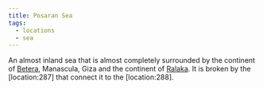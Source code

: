 ```yaml
---
title: Posaran Sea
tags:
  - locations
  - sea
---
```



An almost inland sea that is almost completely surrounded by the continent of [Betera](./betera/index.mdx), Manascula, Giza and the continent of [Ralaka](./ralaka/index.mdx). It is broken by the \[location:287\] that connect it to the \[location:288\].

